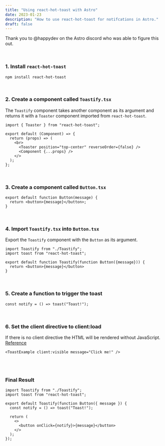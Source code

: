 ```yaml
---
title: "Using react-hot-toast with Astro"
date: 2023-01-23
description: "How to use react-hot-toast for notifcations in Astro."
draft: false
---
```



Thank you to @happydev on the Astro discord who was able to figure this out.

<br />

### 1. Install `react-hot-toast`

```
npm install react-hot-toast
```

<br />

### 2. Create a component called `Toastify.tsx`

The `Toastify` component takes another component as its argument and returns it with a `Toaster` component imported from `react-hot-toast`.

```tsx
import { Toaster } from "react-hot-toast";

export default (Component) => {
  return (props) => (
    <br>
      <Toaster position="top-center" reverseOrder={false} />
      <Component {...props} />
    </>
  );
};
```

<br />

### 3. Create a component called `Button.tsx`

```tsx
export default function Button(message) {
  return <button>{message}</button>;
}
```

<br />

### 4. Import `Toastify.tsx` into `Button.tsx`

Export the `Toastify` component with the `Button` as its argument.

```tsx
import Toastify from "./Toastify";
import toast from "react-hot-toast";

export default function Toastify(function Button({message})) {
  return <button>{message}</button>
}
```

<br />

### 5. Create a function to trigger the toast

```tsx
const notify = () => toast("Toast!");
```

<br />

### 6. Set the client directive to client:load

If there is no client directive the HTML will be rendered without JavaScript. [Reference](https://docs.astro.build/en/reference/directives-reference/)

```tsx
<ToastExample client:visible message="Click me!" />
```

<br />
<br />

### Final Result

```tsx
import Toastify from "./Toastify";
import toast from "react-hot-toast";

export default Toastify(function Button({ message }) {
  const notify = () => toast("Toast!");

  return (
    <>
      <button onClick={notify}>{message}</button>
    </>
  );
});
```

<br />

<ToastExample client:visible message="Click me!" />
